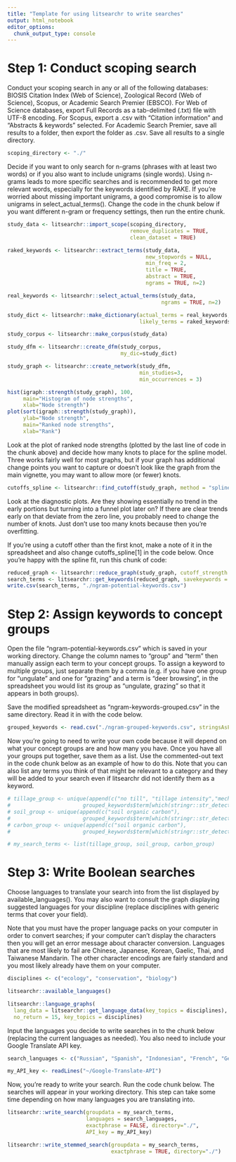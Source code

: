 ```yaml
---
title: "Template for using litsearchr to write searches"
output: html_notebook
editor_options: 
  chunk_output_type: console
---
```



# Step 1: Conduct scoping search

Conduct your scoping search in any or all of the following databases: BIOSIS Citation Index (Web of Science), Zoological Record (Web of Science), Scopus, or Academic Search Premier (EBSCO). For Web of Science databases, export Full Records as a tab-delimited (.txt) file with UTF-8 encoding. For Scopus, export a .csv with "Citation information" and "Abstracts & keywords" selected. For Academic Search Premier, save all results to a folder, then export the folder as .csv. Save all results to a single directory.

```r
scoping_directory <- "./"
```

Decide if you want to only search for n-grams (phrases with at least two words) or if you also want to include unigrams (single words). Using n-grams leads to more specific searches and is recommended to get more relevant words, especially for the keywords identified by RAKE. If you're worried about missing important unigrams, a good compromise is to allow unigrams in select_actual_terms(). Change the code in the chunk below if you want different n-gram or frequency settings, then run the entire chunk. 

```r
study_data <- litsearchr::import_scope(scoping_directory, 
                                       remove_duplicates = TRUE, 
                                       clean_dataset = TRUE)

raked_keywords <- litsearchr::extract_terms(study_data, 
                                            new_stopwords = NULL, 
                                            min_freq = 2, 
                                            title = TRUE, 
                                            abstract = TRUE, 
                                            ngrams = TRUE, n=2)

real_keywords <- litsearchr::select_actual_terms(study_data, 
                                                 ngrams = TRUE, n=2)

study_dict <- litsearchr::make_dictionary(actual_terms = real_keywords, 
                                          likely_terms = raked_keywords)

study_corpus <- litsearchr::make_corpus(study_data)

study_dfm <- litsearchr::create_dfm(study_corpus, 
                                    my_dic=study_dict)

study_graph <- litsearchr::create_network(study_dfm, 
                                          min_studies=3, 
                                          min_occurrences = 3)

hist(igraph::strength(study_graph), 100, 
     main="Histogram of node strengths", 
     xlab="Node strength")
plot(sort(igraph::strength(study_graph)), 
     ylab="Node strength", 
     main="Ranked node strengths", 
     xlab="Rank")
```

Look at the plot of ranked node strengths (plotted by the last line of code in the chunk above) and decide how many knots to place for the spline model. Three works fairly well for most graphs, but if your graph has additional change points you want to capture or doesn't look like the graph from the main vignette, you may want to allow more (or fewer) knots.  

```r
cutoffs_spline <- litsearchr::find_cutoff(study_graph, method = "spline", degrees = 2, knot_num = 3, diagnostics = TRUE, importance_method = "strength")
```

Look at the diagnostic plots. Are they showing essentially no trend in the early portions but turning into a funnel plot later on? If there are clear trends early on that deviate from the zero line, you probably need to change the number of knots. Just don't use too many knots because then you're overfitting. 

If you're using a cutoff other than the first knot, make a note of it in the spreadsheet and also change cutoffs_spline[1] in the code below. Once you're happy with the spline fit, run this chunk of code:

```r
reduced_graph <- litsearchr::reduce_graph(study_graph, cutoff_strength = cutoffs_spline[1])
search_terms <- litsearchr::get_keywords(reduced_graph, savekeywords = TRUE, makewordle = FALSE)
write.csv(search_terms, "./ngram-potential-keywords.csv")
```


# Step 2: Assign keywords to concept groups

Open the file "ngram-potential-keywords.csv" which is saved in your working directory. Change the column names to "group" and "term" then manually assign each term to your concept groups. To assign a keyword to multiple groups, just separate them by a comma (e.g. if you have one group for "ungulate" and one for "grazing" and a term is "deer browsing", in the spreadsheet you would list its group as "ungulate, grazing" so that it appears in both groups).

Save the modified spreadsheet as "ngram-keywords-grouped.csv" in the same directory. Read it in with the code below.

```r
grouped_keywords <- read.csv("./ngram-grouped-keywords.csv", stringsAsFactors = FALSE)
```

Now you're going to need to write your own code because it will depend on what your concept groups are and how many you have. Once you have all your groups put together, save them as a list. Use the commented-out text in the code chunk below as an example of how to do this. Note that you can also list any terms you think of that might be relevant to a category and they will be added to your search even if litsearchr did not identify them as a keyword. 

```r
# tillage_group <- unique(append(c("no till", "tillage intensity","mechanical soil disturbance"), 
#                       grouped_keywords$term[which(stringr::str_detect(grouped_keywords$group, "tillage"))]))
# soil_group <- unique(append(c("soil organic carbon"), 
#                       grouped_keywords$term[which(stringr::str_detect(grouped_keywords$group, "soil"))]))
# carbon_group <- unique(append(c("soil organic carbon"), 
#                       grouped_keywords$term[which(stringr::str_detect(grouped_keywords$group, "carbon"))]))

# my_search_terms <- list(tillage_group, soil_group, carbon_group)

```

# Step 3: Write Boolean searches

Choose languages to translate your search into from the list displayed by available_languages(). You may also want to consult the graph displaying suggested languages for your discipline (replace disciplines with generic terms that cover your field).

Note that you must have the proper language packs on your computer in order to convert searches; if your computer can't display the characters then you will get an error message about character conversion. Languages that are most likely to fail are Chinese, Japanese, Korean, Gaelic, Thai, and Taiwanese Mandarin. The other character encodings are fairly standard and you most likely already have them on your computer. 

```r
disciplines <- c("ecology", "conservation", "biology")

litsearchr::available_languages()

litsearchr::language_graphs(
  lang_data = litsearchr::get_language_data(key_topics = disciplines), 
  no_return = 15, key_topics = disciplines)

```

Input the languages you decide to write searches in to the chunk below (replacing the current languages as needed). You also need to include your Google Translate API key.

```r
search_languages <- c("Russian", "Spanish", "Indonesian", "French", "German")

my_API_key <- readLines("~/Google-Translate-API")

```

Now, you're ready to write your search. Run the code chunk below. The searches will appear in your working directory. This step can take some time depending on how many languages you are translating into. 

```r
litsearchr::write_search(groupdata = my_search_terms, 
                         languages = search_languages, 
                         exactphrase = FALSE, directory="./", 
                         API_key = my_API_key)

litsearchr::write_stemmed_search(groupdata = my_search_terms, 
                                 exactphrase = TRUE, directory="./")
```
